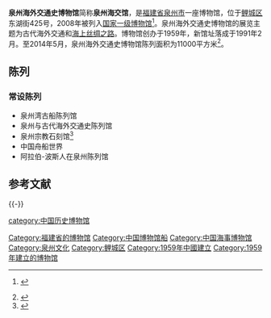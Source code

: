 {{Infobox Museum
|name          = 泉州海外交通史博物馆
|image         = Outside Quanzhou Overseas Relations Museum.jpg
|imagesize     = 300px
|caption       = 
|logo          = 
|logosize      = 
|map_type      = 
|map_caption   = 
|latitude      = 24.910255
|longitude     = 118.611358
|established   = 1959年
|dissolved     = 
|location      = [[福建省|福建省]][[泉州市|泉州市]][[鲤城区|鲤城区]]东湖街425号
|坐标          = {{coord|24.910255|N|118.611358|E|format=dms|display=inline,title|type:landmark}}
|type          = 历史博物馆
|area          = 3.5万平方米
|visitors      = 
|director      = 
|curator       = 
|publictransit = 
|website       = http://www.qzhjg.com/
}}
'''泉州海外交通史博物馆'''简称'''泉州海交馆'''，是[[福建省|福建省]][[泉州市|泉州市]]一座博物馆，位于[[鲤城区|鲤城区]]东湖街425号，2008年被列入[[国家一级博物馆|国家一级博物馆]]<ref>
{{Cite web |url=http://www.ncha.gov.cn/art/2008/6/20/art_1695_110404.html |title=关于发布首批国家一级博物馆名单的决定 |access-date=2014-06-10 |archive-url=https://web.archive.org/web/20140505124153/http://www.sach.gov.cn/art/2008/6/20/art_1695_110404.html |archive-date=2014-05-05 |dead-url=yes }} {{webarchive|url=https://web.archive.org/web/20140505124153/http://www.sach.gov.cn/art/2008/6/20/art_1695_110404.html |date=2014-05-05 }}
</ref>。泉州海外交通史博物馆的展览主题为古代海外交通和[[海上丝绸之路|海上丝绸之路]]。博物馆创办于1959年，新馆址落成于1991年2月。至2014年5月，泉州海外交通史博物馆陈列面积为11000平方米<ref>{{cite web|url=http://www.qzwb.com/spec/content/2014-05/09/content_4848778.htm|title=泉州海外交通史博物馆简介|publisher=泉州网|date=2014-05-09|accessdate=2014-06-11|archive-url=https://web.archive.org/web/20140701140601/http://qzwb.com/spec/content/2014-05/09/content_4848778.htm|archive-date=2014-07-01|dead-url=yes}}</ref>。

== 陈列 ==
=== 常设陈列 ===
* 泉州湾古船陈列馆
* 泉州与古代海外交通史陈列馆
* 泉州宗教石刻馆<ref>{{cite news|title=泉州海外交通史博物馆举办文物展 致敬社会热心人士捐赠义举|url=https://www.qzwb.com/gb/content/2019-05/19/content_5990703.htm|date=2019-05-19|publisher=泉州网|author1=蔡紫旻|author2=何奕斌|editor=黄冬虹}}</ref>
* 中国舟船世界
* 阿拉伯-波斯人在泉州陈列馆

== 参考文献 ==
{{Reflist}}

{{-}}
{{国家一级博物馆}}
{{福建省全国爱国主义教育示范基地}}

[[Category:福建省的博物馆|Category:福建省的博物馆]]
[[category:中国历史博物馆|category:中国历史博物馆]]
[[Category:中国博物馆船|Category:中国博物馆船]]
[[Category:中国海事博物馆|Category:中国海事博物馆]]
[[Category:泉州文化|Category:泉州文化]]
[[Category:鲤城区|Category:鲤城区]]
[[Category:1959年中國建立|Category:1959年中國建立]]
[[Category:1959年建立的博物馆|Category:1959年建立的博物馆]]
{{Museum-stub}}